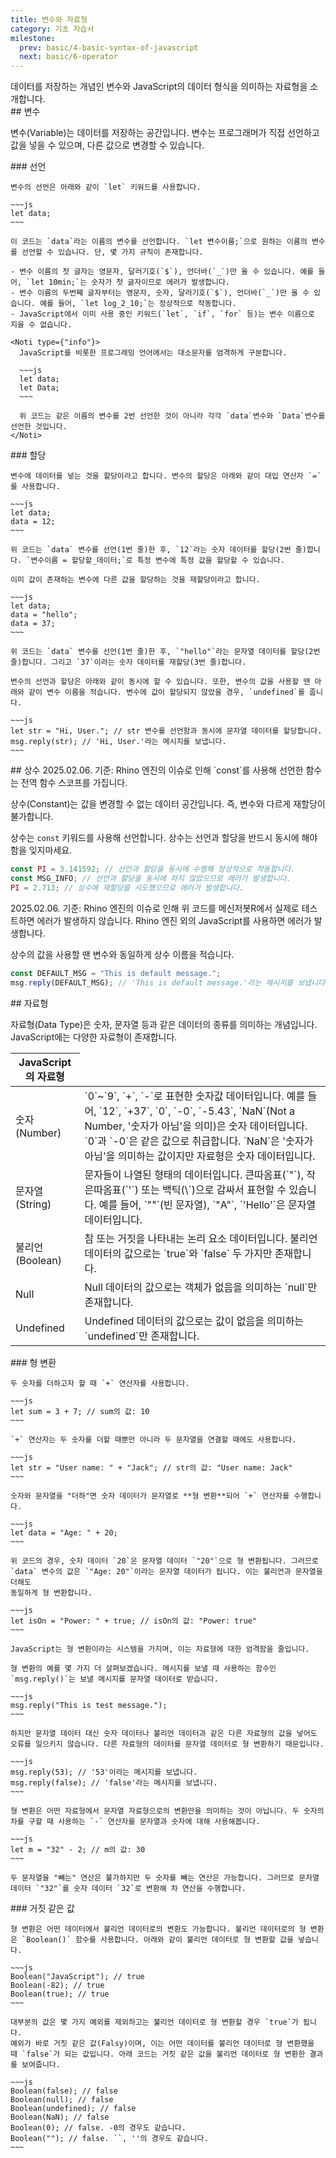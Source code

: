 ```yaml
---
title: 변수와 자료형
category: 기초 자습서
milestone:
  prev: basic/4-basic-syntax-of-javascript
  next: basic/6-operator
---
```


<Section>
  데이터를 저장하는 개념인 변수와 JavaScript의 데이터 형식을 의미하는 자료형을 소개합니다.
</Section>
<Section>
  ## 변수

  변수(Variable)는 데이터를 저장하는 공간입니다. 변수는 프로그래머가 직접 선언하고 값을 넣을 수 있으며, 다른 값으로 변경할 수 있습니다.

  <Section>
    ### 선언

    변수의 선언은 아래와 같이 `let` 키워드를 사용합니다.

    ~~~js
    let data;
    ~~~

    이 코드는 `data`라는 이름의 변수를 선언합니다. `let 변수이름;`으로 원하는 이름의 변수를 선언할 수 있습니다. 단, 몇 가지 규칙이 존재합니다.

    - 변수 이름의 첫 글자는 영문자, 달러기호(`$`), 언더바(`_`)만 올 수 있습니다. 예를 들어, `let 10min;`는 숫자가 첫 글자이므로 에러가 발생합니다.
    - 변수 이름의 두번째 글자부터는 영문자, 숫자, 달러기호(`$`), 언더바(`_`)만 올 수 있습니다. 예를 들어, `let log_2_10;`는 정상적으로 작동합니다.
    - JavaScript에서 이미 사용 중인 키워드(`let`, `if`, `for` 등)는 변수 이름으로 지을 수 없습니다.

    <Noti type={"info"}>
      JavaScript를 비롯한 프로그래밍 언어에서는 대소문자를 엄격하게 구분합니다.

      ~~~js
      let data;
      let Data;
      ~~~

      위 코드는 같은 이름의 변수를 2번 선언한 것이 아니라 각각 `data`변수와 `Data`변수를 선언한 것입니다.
    </Noti>
  </Section>
  <Section>
    ### 할당

    변수에 데이터를 넣는 것을 할당이라고 합니다. 변수의 할당은 아래와 같이 대입 연산자 `=`를 사용합니다.

    ~~~js
    let data;
    data = 12;
    ~~~

    위 코드는 `data` 변수를 선언(1번 줄)한 후, `12`라는 숫자 데이터를 할당(2번 줄)합니다. `변수이름 = 할당할_데이터;`로 특정 변수에 특정 값을 할당할 수 있습니다.

    이미 값이 존재하는 변수에 다른 값을 할당하는 것을 재할당이라고 합니다.

    ~~~js
    let data;
    data = "hello";
    data = 37;
    ~~~

    위 코드는 `data` 변수를 선언(1번 줄)한 후, `"hello"`라는 문자열 데이터를 할당(2번 줄)합니다. 그리고 `37`이라는 숫자 데이터를 재할당(3번 줄)합니다.

    변수의 선언과 할당은 아래와 같이 동시에 할 수 있습니다. 또한, 변수의 값을 사용할 땐 아래와 같이 변수 이름을 적습니다. 변수에 값이 할당되지 않았을 경우, `undefined`를 줍니다.

    ~~~js
    let str = "Hi, User."; // str 변수를 선언함과 동시에 문자열 데이터를 할당합니다.
    msg.reply(str); // 'Hi, User.'라는 메시지를 보냅니다.
    ~~~
  </Section>
</Section>
<Section>
  ## 상수

  <Noti type="warning">
    2025.02.06. 기준: Rhino 엔진의 이슈로 인해 `const`를 사용해 선언한 함수는 전역 함수 스코프를 가집니다.
  </Noti>

  상수(Constant)는 값을 변경할 수 없는 데이터 공간입니다. 즉, 변수와 다르게 재할당이 불가합니다.

  상수는 `const` 키워드를 사용해 선언합니다. 상수는 선언과 할당을 반드시 동시에 해야 함을 잊지마세요.

  ~~~js
  const PI = 3.141592; // 선언과 할당을 동시에 수행해 정상적으로 작동합니다.
  const MSG_INFO; // 선언과 할당을 동시에 하지 않았으므로 에러가 발생합니다.
  PI = 2.713; // 상수에 재할당을 시도했으므로 에러가 발생합니다.
  ~~~

  <Noti type="warning">
    2025.02.06. 기준: Rhino 엔진의 이슈로 인해 위 코드를 메신저봇R에서 실제로 테스트하면 에러가 발생하지 않습니다. Rhino 엔진 외의 JavaScript를 사용하면 에러가 발생합니다.
  </Noti>

  상수의 값을 사용할 땐 변수와 동일하게 상수 이름을 적습니다.

  ~~~js
  const DEFAULT_MSG = "This is default message.";
  msg.reply(DEFAULT_MSG); // 'This is default message.'라는 메시지를 보냅니다.
  ~~~
</Section>
<Section>
  ## 자료형

  자료형(Data Type)은 숫자, 문자열 등과 같은 데이터의 종류를 의미하는 개념입니다. JavaScript에는 다양한 자료형이 존재합니다.

  <Table>
    <Thead>
      <Tr>
        <Th colSpan={2}>JavaScript의 자료형</Th>
      </Tr>
    </Thead>
    <Tbody>
      <Tr>
        <Td><span>숫자(Number)</span></Td>
        <Td>
          `0`~`9`, `+`, `-`로 표현한 숫자값 데이터입니다. 예를 들어, `12`, `+37`, `0`, `-0`, `-5.43`, `NaN`(Not a Number, '숫자가 아님'을 의미)은
          숫자 데이터입니다.
          `0`과 `-0`은 같은 값으로 취급합니다. `NaN`은 '숫자가 아님'을 의미하는 값이지만 자료형은 숫자 데이터입니다.
        </Td>
      </Tr>
      <Tr>
        <Td><span>문자열(String)</span></Td>
        <Td>
          문자들이 나열된 형태의 데이터입니다. 큰따옴표(`"`), 작은따옴표(`'`) 또는 백틱(<InlineCode>\`</InlineCode>)으로 감싸서 표현할 수 있습니다. 예를 들어, `""`(빈 문자열), `"A"`, `'Hello'`은 문자열 데이터입니다.
        </Td>
      </Tr>
      <Tr>
        <Td><span>불리언(Boolean)</span></Td>
        <Td>
          참 또는 거짓을 나타내는 논리 요소 데이터입니다. 불리언 데이터의 값으로는 `true`와 `false` 두 가지만 존재합니다.
        </Td>
      </Tr>
      <Tr>
        <Td><span>Null</span></Td>
        <Td>
          Null 데이터의 값으로는 객체가 없음을 의미하는 `null`만 존재합니다.
        </Td>
      </Tr>
      <Tr>
        <Td><span>Undefined</span></Td>
        <Td>
          Undefined 데이터의 값으로는 값이 없음을 의미하는 `undefined`만 존재합니다.
        </Td>
      </Tr>
    </Tbody>
  </Table>

  <Section>
    ### 형 변환

    두 숫자를 더하고자 할 때 `+` 연산자를 사용합니다.

    ~~~js
    let sum = 3 + 7; // sum의 값: 10
    ~~~

    `+` 연산자는 두 숫자를 더할 때뿐만 아니라 두 문자열을 연결할 때에도 사용합니다.

    ~~~js
    let str = "User name: " + "Jack"; // str의 값: "User name: Jack"
    ~~~

    숫자와 문자열을 "더하"면 숫자 데이터가 문자열로 **형 변환**되어 `+` 연산자를 수행합니다.

    ~~~js
    let data = "Age: " + 20;
    ~~~

    위 코드의 경우, 숫자 데이터 `20`은 문자열 데이터 `"20"`으로 형 변환됩니다. 그러므로 `data` 변수의 값은 `"Age: 20"`이라는 문자열 데이터가 됩니다. 이는 불리언과 문자열을 더해도
    동일하게 형 변환합니다.

    ~~~js
    let isOn = "Power: " + true; // isOn의 값: "Power: true"
    ~~~

    JavaScript는 형 변환이라는 시스템을 가지며, 이는 자료형에 대한 엄격함을 줄입니다.

    형 변환의 예를 몇 가지 더 살펴보겠습니다. 메시지를 보낼 때 사용하는 함수인 `msg.reply()`는 보낼 메시지를 문자열 데이터로 받습니다.

    ~~~js
    msg.reply("This is test message.");
    ~~~

    하지만 문자열 데이터 대신 숫자 데이터나 불리언 데이터과 같은 다른 자료형의 값을 넣어도 오류를 일으키지 않습니다. 다른 자료형의 데이터를 문자열 데이터로 형 변환하기 때문입니다.

    ~~~js
    msg.reply(53); // '53'이라는 메시지를 보냅니다.
    msg.reply(false); // 'false'라는 메시지를 보냅니다.
    ~~~

    형 변환은 어떤 자료형에서 문자열 자료형으로의 변환만을 의미하는 것이 아닙니다. 두 숫자의 차를 구할 때 사용하는 `-` 연산자를 문자열과 숫자에 대해 사용해봅니다.

    ~~~js
    let m = "32" - 2; // m의 값: 30
    ~~~

    두 문자열을 "빼는" 연산은 불가하지만 두 숫자를 빼는 연산은 가능합니다. 그러므로 문자열 데이터 `"32"`를 숫자 데이터 `32`로 변환해 차 연산을 수행합니다.
  </Section>
  <Section>
    ### 거짓 같은 값

    형 변환은 어떤 데이터에서 불리언 데이터로의 변환도 가능합니다. 불리언 데이터로의 형 변환은 `Boolean()` 함수를 사용합니다. 아래와 같이 불리언 데이터로 형 변환할 값을 넣습니다.

    ~~~js
    Boolean("JavaScript"); // true
    Boolean(-82); // true
    Boolean(true); // true
    ~~~

    대부분의 값은 몇 가지 예외를 제외하고는 불리언 데이터로 형 변환할 경우 `true`가 됩니다.
    예외가 바로 거짓 같은 값(Falsy)이며, 이는 어떤 데이터를 불리언 데이터로 형 변환했을 때 `false`가 되는 값입니다. 아래 코드는 거짓 같은 값을 불리언 데이터로 형 변환한 결과를 보여줍니다.

    ~~~js
    Boolean(false); // false
    Boolean(null); // false
    Boolean(undefined); // false
    Boolean(NaN); // false
    Boolean(0); // false. -0의 경우도 같습니다.
    Boolean(""); // false. ``, ''의 경우도 같습니다.
    ~~~
  </Section>
</Section>